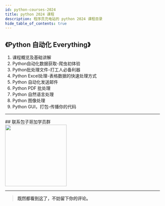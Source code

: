 ```yaml
---
id: python-courses-2024
title: python 2024 课程
description: 程序员充电站的 python 2024 课程目录
hide_table_of_contents: true
---
```



## 《Python 自动化 Everything》

1. 课程概览及基础讲解
2. Python自动化数据获取-爬虫初体验
3. Python批处理文件-打工人必备利器
4. Python Excel处理-表格数据的快速处理方式
5. Python 自动化发送邮件
6. Python PDF 批处理
7. Python 自然语言处理
8. Python 图像处理
9. Python GUI，打包-传播你的代码


<hr/>
## 联系包子哥加学员群


<div class="text--center">
<img src="/img/baozige/baozige-2.jpg" width="200px"/>
</div>


<hr/>

> **既然都看到这了，不妨留下你的评论。**

<Comment />
